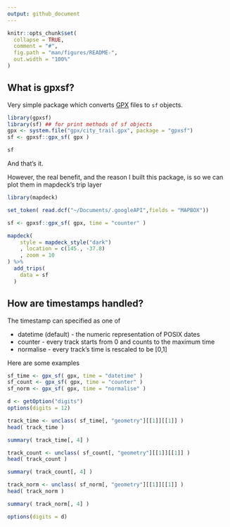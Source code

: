 ```yaml
---
output: github_document
---
```


```r
knitr::opts_chunk$set(
  collapse = TRUE,
  comment = "#",
  fig.path = "man/figures/README-",
  out.width = "100%"
)
```

## What is gpxsf?

Very simple package which converts [GPX](https://www.topografix.com/GPX/1/1/) files to `sf` objects. 


```r
library(gpxsf)
library(sf) ## for print methods of sf objects
gpx <- system.file("gpx/city_trail.gpx", package = "gpxsf")
sf <- gpxsf::gpx_sf( gpx )

sf

```

And that's it.

However, the real benefit, and the reason I built this package, is so we can plot them in mapdeck's trip layer

```r
library(mapdeck)

set_token( read.dcf("~/Documents/.googleAPI",fields = "MAPBOX"))

sf <- gpxsf::gpx_sf( gpx, time = "counter" )

mapdeck(
  	style = mapdeck_style("dark")
	, location = c(145., -37.8)
	, zoom = 10
) %>% 
  add_trips(
    data = sf
  )

```

## How are timestamps handled?

The timestamp can specified as one of

- datetime (default) - the numeric representation of POSIX dates
- counter - every track starts from 0 and counts to the maximum time
- normalise - every track's time is rescaled to be [0,1]

Here are some examples

```r

sf_time <- gpx_sf( gpx, time = "datetime" )
sf_count <- gpx_sf( gpx, time = "counter" )
sf_norm <- gpx_sf( gpx, time = "normalise" )

d <- getOption("digits")
options(digits = 12)

track_time <- unclass( sf_time[, "geometry"][[1]][[1]] )
head( track_time )

summary( track_time[, 4] )

track_count <- unclass( sf_count[, "geometry"][[1]][[1]] )
head( track_count )

summary( track_count[, 4] )

track_norm <- unclass( sf_norm[, "geometry"][[1]][[1]] )
head( track_norm )

summary( track_norm[, 4] )

options(digits = d)
```



